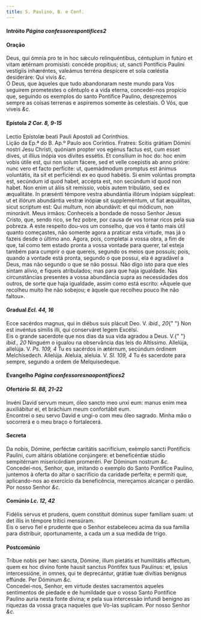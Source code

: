 ```yaml
---
title: S. Paulino, B. e Conf.
---
```


<h4 class="text-center">
  Intróito <em>Página confessorespontifices2</em>
</h4>

<h4 class="text-center">Oração</h4>
<div class="grid grid-cols-2 gap-5">
  <span class="text-justify">
    Deus, qui ómnia pro te in hoc sǽculo relinquéntibus, céntuplum in futúro et
    vitam ætérnam promisísti: concéde propítius; ut, sancti Pontíficis Paulíni
    vestígiis inhæréntes, valeámus terréna despícere et sola cœléstia
    desideráre: Qui vivis <em>&c.</em>
  </div>
  <span class="text-justify">
    Ó Deus, que àqueles que tudo abandonaram neste mundo para Vos seguirem
    prometestes o cêntuplo e a vida eterna, concedei-nos propício que, seguindo
    os exemplos do santo Pontífice Paulino, desprezemos sempre as coisas
    terrenas e aspiremos somente às celestiais. Ó Vós, que viveis <em>&c.</em>
  </div>
</div>

<h4 class="text-center">
  Epístola <em>2 Cor. 8, 9-15</em>
</h4>
<div class="grid grid-cols-2 gap-5">
  <span class="text-justify">
    Lectio Epístolæ beati Pauli Apostoli ad Corinthios.
  </div>
  <span class="text-justify">
    Lição da Ep.ª do B. Ap.º Paulo aos Coríntios.
  </div>
  <span class="text-justify">
    Fratres: Scitis grátiam Dómini nostri Jesu Christi, quóniam propter vos
    egénus factus est, cum esset dives, ut illíus inópia vos dívites essétis. Et
    consílium in hoc do: hoc enim vobis útile est, qui non solum fácere, sed et
    velle coepistis ab anno prióre: nunc vero et facto perfícite: ut,
    quemádmodum promptus est ánimus voluntátis, ita sit et perficiéndi ex eo
    quod habétis. Si enim volúntas prompta est, secúndum id quod habet, accépta
    est, non secúndum id quod non habet. Non enim ut áliis sit remíssio, vobis
    autem tribulátio, sed ex æqualitáte. In præsénti témpore vestra abundántia
    illórum inópiam súppleat: ut et illórum abundántia vestræ inópiæ sit
    suppleméntum, ut fiat æquálitas, sicut scriptum est: Qui multum, non
    abundávit: et qui módicum, non minorávit.
  </div>
  <span class="text-justify">
    Meus irmãos: Conheceis a bondade de nosso Senhor Jesus Cristo, que, sendo
    rico, se fez pobre, por causa de vos tornar ricos pela sua pobreza. A este
    respeito dou-vos um conselho, que vos é tanto mais útil quanto começastes,
    não somente agora a praticar esta virtude, mas já o fazeis desde o último
    ano. Agora, pois, completai a vossa obra, a fim de que, tal como tem estado
    pronta a vossa vontade para querer, tal esteja também para cumprir o que
    quereis, segundo os meios que possuís; pois, quando a vontade está pronta,
    segundo o que possui, ela é agradável a Deus, mas não segundo o que se não
    possui. Não digo isto para que eles sintam alívio, e fiqueis atribulados;
    mas para que haja igualdade. Nas circunstâncias presentes a vossa abundância
    supra as necessidades dos outros, de sorte que haja igualdade, assim como
    está escrito: «Àquele que recolheu muito lhe não sobejou; e àquele que
    recolheu pouco lhe não faltou».
  </div>
</div>

<h4 class="text-center">
  Gradual <em>Ecl. 44, 16</em>
</h4>
<div class="grid grid-cols-2 gap-5">
  <span class="text-justify">
    Ecce sacérdos magnus, qui in diébus suis plácuit Deo. V. <em>ibid., 20</em>{" "}
    Non est invéntus símilis illi, qui conserváret legem Excélsi.
  </div>
  <span class="text-justify">
    Eis o grande sacerdote que nos dias da sua vida agradou a Deus. V.{" "}
    <em>ibid., 20</em> Ninguém o igualou na observância das leis do Altíssimo.
  </div>
  <span class="text-justify">
    Allelúja, allelúja. V. <em>Ps. 109, 4</em> Tu es sacérdos in ætérnum,
    secúndum órdinem Melchísedech. Allelúja.
  </div>
  <span class="text-justify">
    Aleluia, aleluia. V. <em>Sl. 109, 4</em> Tu és sacerdote para sempre,
    segundo a ordem de Melquisedeque.
  </div>
</div>

<h4 class="text-center">
  Evangelho <em>Página confessoresnaopontifices2</em>
</h4>

<h4 class="text-center">
  Ofertório <em>Sl. 88, 21-22</em>
</h4>
<div class="grid grid-cols-2 gap-5">
  <span class="text-justify">
    Invéni David servum meum, óleo sancto meo unxi eum: manus enim mea
    auxiliábitur ei, et bráchium meum confortábit eum.
  </div>
  <span class="text-justify">
    Encontrei o seu servo David e ungi-o com meu óleo sagrado. Minha mão o
    socorrerá e o meu braço o fortalecerá.
  </div>
</div>

<h4 class="text-center">Secreta</h4>
<div class="grid grid-cols-2 gap-5">
  <span class="text-justify">
    Da nobis, Dómine, perféctæ caritátis sacrifícium, exémplo sancti Pontíficis
    Paulíni, cum altáris oblatióne conjúngere: et beneficéntiæ stúdio
    sempitérnam misericórdiam promeréri. Per Dóminum nostrum <em>&c.</em>
  </div>
  <span class="text-justify">
    Concedei-nos, Senhor, que, imitando o exemplo do Santo Pontífice Paulino,
    juntemos à oferta do altar o sacrifício da caridade perfeita; e permiti que,
    aplicando-nos ao exercício da beneficência, mereçamos alcançar o perdão. Por
    nosso Senhor <em>&c.</em>
  </div>
</div>

<h4 class="text-center">
  Comúnio <em>Lc. 12, 42</em>
</h4>
<div class="grid grid-cols-2 gap-5">
  <span class="text-justify">
    Fidélis servus et prudens, quem constítuit dóminus super famíliam suam: ut
    det illis in témpore trítici mensúram.
  </div>
  <span class="text-justify">
    Eis o servo fiel e prudente que o Senhor estabeleceu acima da sua família
    para distribuir, oportunamente, a cada um a sua medida de trigo.
  </div>
</div>

<h4 class="text-center">Postcomúnio</h4>
<div class="grid grid-cols-2 gap-5">
  <span class="text-justify">
    Tríbue nobis per hæc sancta, Dómine, illum pietátis et humilitátis afféctum,
    quem ex hoc divíno fonte hausit sanctus Póntifex tuus Paulínus: et, ipsíus
    intercessióne, in omnes, qui te deprecántur, grátiæ tuæ divítias benígnus
    effúnde. Per Dóminum <em>&c.</em>
  </div>
  <span class="text-justify">
    Concedei-nos, Senhor, em virtude destes sacramentos aqueles sentimentos de
    piedade e de humildade que o vosso Santo Pontífice Paulino auria nesta fonte
    divina; e pela sua intercessão infundi benigno as riquezas da vossa graça
    naqueles que Vo-las suplicam. Por nosso Senhor <em>&c.</em>
  </div>
</div>
